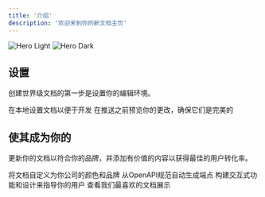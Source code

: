 ```yaml
---
title: '介绍'
description: '欢迎来到你的新文档主页'
---
```


<img className="block dark:hidden" src="/images/hero-light.png" alt="Hero Light" />

<img className="hidden dark:block" src="/images/hero-dark.png" alt="Hero Dark" />

## 设置

创建世界级文档的第一步是设置你的编辑环境。

<CardGroup cols={2}>
  <Card title="Edit Your Docs" icon="pen-to-square" href="https://mintlify.com/docs/quickstart">
    在本地设置文档以便于开发
  </Card>

  <Card title="Preview Changes" icon="image" href="https://mintlify.com/docs/development">
    在推送之前预览你的更改，确保它们是完美的
  </Card>
</CardGroup>

## 使其成为你的

更新你的文档以符合你的品牌，并添加有价值的内容以获得最佳的用户转化率。

<CardGroup cols={2}>
  <Card title="Customize Style" icon="palette" href="https://mintlify.com/docs/settings/global">
    将文档自定义为你公司的颜色和品牌
  </Card>

  <Card title="Reference APIs" icon="code" href="https://mintlify.com/docs/api-playground/openapi">
    从OpenAPI规范自动生成端点
  </Card>

  <Card title="Add Components" icon="screwdriver-wrench" href="https://mintlify.com/docs/content/components/accordions">
    构建交互式功能和设计来指导你的用户
  </Card>

  <Card title="Get Inspiration" icon="stars" href="https://mintlify.com/customers">
    查看我们最喜欢的文档展示
  </Card>
</CardGroup>

